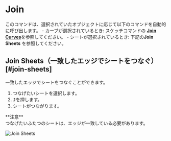 
# Join

<Reference shortcut="J" command="Join" button="" />

このコマンドは、選択されていたオブジェクトに応じて以下のコマンドを自動的に呼び出します。
    - カーブが選択されているとき: スケッチコマンドの [**Join Curves**](../sketch/join#join-Curves)を参照してください。
    - シートが選択されているとき: 下記の**Join Sheets** を参照してください。

## Join Sheets（一致したエッジでシートをつなぐ）[#join-sheets]

一致したエッジでシートをつなぐことができます。

1. つなげたいシートを選択します。
2. <kbd>J</kbd>を押します。
3. シートがつながります。

<Callout emoji="❗">
**注意** <br/ >
つなげたいふたつのシートは、エッジが一致している必要があります。
</Callout>

![Join Sheets](/img/join-sheets.gif)



